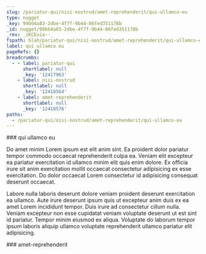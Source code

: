 ```yaml
---
slug: /pariatur-qui/nisi-nostrud/amet-reprehenderit/qui-ullamco-eu
type: nugget
_key: 99b64a83-2dbe-4f7f-9b44-06fed351178b
_id: nugget/99b64a83-2dbe-4f7f-9b44-06fed351178b
_rev: _iKCEoia--_
fspath: blah/pariatur-qui/nisi-nostrud/amet-reprehenderit/qui-ullamco-eu.md
label: qui ullamco eu
pageRefs: {}
breadcrumbs:
  - - label: pariatur-qui
      shortlabel: null
      _key: '12417963'
    - label: nisi-nostrud
      shortlabel: null
      _key: '12418564'
    - label: amet-reprehenderit
      shortlabel: null
      _key: '12418576'
paths:
  - /pariatur-qui/nisi-nostrud/amet-reprehenderit/qui-ullamco-eu
---
```


<NuggetArea>
<Nugget slug="/pariatur-qui/nisi-nostrud/amet-reprehenderit/qui-ullamco-eu" type="nugget" _key="99b64a83-2dbe-4f7f-9b44-06fed351178b" _id="nugget/99b64a83-2dbe-4f7f-9b44-06fed351178b" _rev="_iKCEoia--_" fspath="blah/pariatur-qui/nisi-nostrud/amet-reprehenderit/qui-ullamco-eu.md" label="qui ullamco eu" paths="/pariatur-qui/nisi-nostrud/amet-reprehenderit/qui-ullamco-eu">
<NuggetBody>
### qui ullamco eu

Do amet minim Lorem ipsum est elit anim sint. Ea proident dolor pariatur tempor commodo occaecat reprehenderit culpa ea. Veniam elit excepteur ea pariatur exercitation id ullamco minim elit quis enim dolore. Ex officia irure sit anim exercitation mollit occaecat consectetur adipisicing ex esse exercitation. Do dolor occaecat Lorem consectetur id adipisicing consequat deserunt occaecat.

Labore nulla laboris deserunt dolore veniam proident deserunt exercitation ea ullamco. Aute irure deserunt ipsum quis ut excepteur anim duis ex ea amet Lorem incididunt tempor. Duis irure ad consectetur cillum nulla. Veniam excepteur non esse cupidatat veniam voluptate deserunt ut est sint id pariatur. Tempor minim eiusmod ex aliqua. Voluptate do laborum tempor ipsum laboris aliquip ullamco voluptate reprehenderit ullamco pariatur elit adipisicing.

</NuggetBody>
<Breadcrumbs>
<Crumbs>
<Crumb _key="12417963" label="pariatur-qui" /><Crumb _key="12418564" label="nisi-nostrud" /><Crumb _key="12418576" label="amet-reprehenderit" />
</Crumbs>
</Breadcrumbs>
</Nugget>

<NuggetsInbound>
</NuggetsInbound>
<NuggetsOutbound>
</NuggetsOutbound>
</NuggetArea>
<PassagesInbound>
<Passage direction="inbound" type="passage" _key="12418576" _id="passage/12418576" _rev="_iKCEoiS--A" label="amet-reprehenderit" passage="amet-reprehenderit" fspath="blah/pariatur-qui/nisi-nostrud/amet-reprehenderit" paths="/pariatur-qui/nisi-nostrud/amet-reprehenderit" slug="/pariatur-qui/nisi-nostrud/amet-reprehenderit">
<NuggetBody>
### amet-reprehenderit

</NuggetBody>
<Breadcrumbs>
<Crumbs>
<Crumb _key="12417963" label="pariatur-qui" /><Crumb _key="12418564" label="nisi-nostrud" />
</Crumbs>
</Breadcrumbs>
</Passage>

</PassagesInbound>
<PassagesOutbound>
</PassagesOutbound>